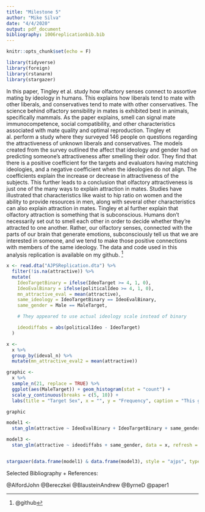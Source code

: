 ```yaml
---
title: "Milestone 5"
author: "Mike Silva"
date: "4/4/2020"
output: pdf_document
bibliography: 1006replicationbib.bib
---
```


```r
knitr::opts_chunk$set(echo = F)
```

```r
library(tidyverse)
library(foreign)
library(rstanarm)
library(stargazer)
```

In this paper, Tingley et al. study how olfactory senses connect to assortive mating by ideology in humans. This explains how liberals tend to mate with other liberals, and conservatives tend to mate with other conservatives. The science behind olfactory sensibility in mates is exhibited best in animals, specifically mammals. As the paper explains, smell can signal mate immunocompetence, social compatibility, and other characteristics associated with mate quality and optimal reproduction. Tingley et al. perform a study where they surveyed 146 people on questions regarding the attractiveness of unknown liberals and conservatives. The models created from the survey outlined the affect that ideology and gender had on predicting someone's attractiveness after smelling their odor. They find that there is a positive coefficient for the targets and evaluators having matching ideologies, and a negative coefficient when the ideologies do not align. The coefficients explain the increase or decrease in attractiveness of the subjects. This further leads to a conclusion that olfactory attractiveness is just one of the many ways to explain attraction in mates. Studies have illustrated that characteristics like waist to hip ratio on women and the ability to provide resources in men, along with several other characteristics can also explain attraction in mates. Tingley et al further explain that olfactory attraction is something that is subconscious. Humans don't necessarily set out to smell each other in order to decide whether they're attracted to one another. Rather, our olfactory senses, connected with the parts of our brain that generate emotions, subconsciously tell us that we are interested in someone, and we tend to make those positive connections with members of the same ideology. The data and code used in this analysis replication is available on my github. ^[@github]


```r
x <- read.dta("AJPSReplication.dta") %>%
  filter(!is.na(attractive)) %>%
  mutate(
    IdeoTargetBinary = ifelse(IdeoTarget >= 4, 1, 0),
    IdeoEvalBinary = ifelse(politicalIdeo >= 4, 1, 0),
    mn_attractive_eval = mean(attractive),
    same_ideology = IdeoTargetBinary == IdeoEvalBinary,
    same_gender = Male == MaleTarget,

    # They appeared to use actual ideology scale instead of binary

    ideodiffabs = abs(politicalIdeo - IdeoTarget)
  )

x <-
  x %>%
  group_by(ideval_n) %>%
  mutate(mn_attractive_eval2 = mean(attractive))

graphic <-
  x %>%
  sample_n(21, replace = TRUE) %>%
  ggplot(aes(MaleTarget)) + geom_histogram(stat = "count") +
  scale_y_continuous(breaks = c(5, 10)) +
  labs(title = "Target Sex", x = "", y = "Frequency", caption = "This graph illustrates the targeted sexes of the participants. This is taken from a random sample of 21 participants.")

graphic
```

```r
model1 <-
  stan_glm(attractive ~ IdeoEvalBinary + IdeoTargetBinary + same_gender + same_ideology + Male + MaleTarget +  mn_attractive + mn_attractive_eval2, data = x, refresh = 0)

model3 <-
  stan_glm(attractive ~ ideodiffabs + same_gender, data = x, refresh = 0)


stargazer(data.frame(model1) & data.frame(model3), style = "ajps", type = "latex", omit.summary.stat = c("max", "min", "p25", "p75", "n"), title = "Odor Attraction as a Function of Ideological Similarity", column.sep.width = "20pt", font.size = "Large" )


```



Selected Bibliography + References: 

@AlfordJohn
@Bereczkei
@BlausteinAndrew
@ByrneD
@paper1

